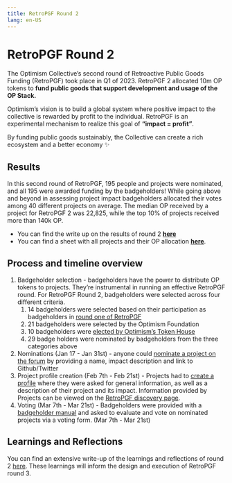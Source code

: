 ```yaml
---
title: RetroPGF Round 2
lang: en-US
---
```


# RetroPGF Round 2

The Optimism Collective’s second round of Retroactive Public Goods Funding (RetroPGF) took place in Q1 of 2023. 
RetroPGF 2 allocated 10m OP tokens to **fund public goods that support development and usage of the OP Stack.** 

Optimism’s vision is to build a global system where positive impact to the collective is rewarded by profit to the individual. 
RetroPGF is an experimental mechanism to realize this goal of **“impact = profit”**.

By funding public goods sustainably, the Collective can create a rich ecosystem and a better economy ✨

## Results
In this second round of RetroPGF, 195 people and projects were nominated, and all 195 were awarded funding by the badgeholders! While going above and beyond in assessing project impact badgeholders allocated their votes among 40 different projects on average. The median OP received by a project for RetroPGF 2 was 22,825, while the top 10% of projects received more than 140k OP.

- You can find the write up on the results of round 2 [**here**](https://optimism.mirror.xyz/Upn_LtV2-3SviXgX_PE_LyA7YI00jQyoM1yf55ltvvI)
- You can find a sheet with all projects and their OP allocation [**here**](https://docs.google.com/spreadsheets/d/13QTVuv4HTTDBctRxuqngECUMc70QP4usbmcFT8XT-GI/edit?usp=sharing).

## Process and timeline overview
1. Badgeholder selection - badgeholders have the power to distribute OP tokens to projects. They’re instrumental in running an effective RetroPGF round. For RetroPGF Round 2, badgeholders were selected across four different criteria.
   1. 14 badgeholders were selected based on their participation as badgeholders in [round one of RetroPGF](https://vitalik.ca/general/2021/11/16/retro1.html)
   2. 21 badgeholders were selected by the Optimism Foundation
   3. 10 badgeholders were [elected by Optimism’s Token House](https://snapshot.org/#/opcollective.eth/proposal/0x22d4c3ab56832de58c1774d1a0aeb61ba6dde8b16c0f8382f85d8935f3ee1f11)
   4. 29 badge holders were nominated by badgeholders from the three categories above
2. Nominations (Jan 17 - Jan 31st) - anyone could [nominate a project on the forum](https://gov.optimism.io/t/nominations-for-retropgf2/4636) by providing a name, impact description and link to Github/Twitter
3. Project profile creation (Feb 7th - Feb 21st) - Projects had to [create a profile](https://app.optimism.io/retropgf-manager) where they were asked for general information, as well as a description of their project and its impact. Information provided by Projects can be viewed on the [RetroPGF discovery page](https://app.optimism.io/retropgf-discovery).
4. Voting (Mar 7th - Mar 21st) - Badgeholders were provided with a [badgeholder manual](https://www.notion.so/Optimism-RetroPGF-2-Badgeholder-Manual-11ef6cd63c254258a32246289f45925c) and asked to evaluate and vote on nominated projects via a voting form. (Mar 7th - Mar 21st)


## Learnings and Reflections
You can find an extensive write-up of the learnings and reflections of round 2 [here](https://optimism.mirror.xyz/7v1DehEY3dpRcYFhqWrVNc9Qj94H2L976LKlWH1FX-8). These learnings will inform the design and execution of RetroPGF round 3. 


